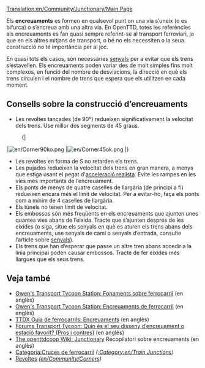 [[Translation:en/Community/Junctionary/Main Page]]
{{ca/Ampliar}}
{{ca/Menú d’Encreuaments}}{{ca/Taula de contingut}}

Els '''encreuaments''' es formen en qualsevol punt on una via s’uneix (o es bifurca) o s’encreua amb una altra via. En OpenTTD, totes les referències als encreuaments es fan quasi sempre referint-se al transport ferroviari, ja que en els altres mitjans de transport, o bé no els necessiten o la seua construcció no té importància per al joc.

En quasi tots els casos, són necessàries [[ca/Manual/Senyals|senyals]] per a evitar que els trens s’estavellen. Els encreuaments poden variar des de molt simples fins molt complexos, en funció del nombre de desviacions, la direcció en què els trens circulen i el nombre de trens que espera que els utilitzen en cada moment.

==Consells sobre la construcció d’encreuaments==
* Les revoltes tancades (de 90&deg;) redueixen significativament la velocitat dels trens. Use millor dos segments de 45 graus.
:{|
|[[File:en/Corner90ko.png]]
|[[File:en/Corner45ok.png]]
|}
* Les revoltes en forma de S no retarden els trens.
* Les pujades redueixen la velocitat dels trens en gran manera, a menys que estiga usant el pegat d'[[ca/Acceleració realista|acceleració realista]]. Evite les rampes en les vies més importants de l’encreuament.
* Els ponts de menys de quatre caselles de llargària (de principi a fi) redueixen encara més el límit de velocitat. Per a evitar-ho, faça els ponts com a mínim de 4 caselles de llargària.
* Els túnels no tenen límit de velocitat.
* Els embossos són més freqüents en els encreuaments que ajunten unes quantes vies abans de l’eixida. Tracte que s’ajunten després de les eixides (o siga, situe els senyals en què es aturen els trens abans dels encreuaments, use senyals de camí o senyals d’entrada, consulte l’article sobre [[ca/Manual/Senyals|senyals]]).
* Els trens que han d’esperar que passe un altre tren abans accedir a la línia principal poden causar embossos. Tracte de fer eixides més llargues que els seus trens.

==Veja també==
* [http://www.transporttycoon.net/rail Owen's Transport Tycoon Station: Fonaments sobre ferrocarril] (en anglès)
* [http://www.transporttycoon.net/junctions Owen's Transport Tycoon Station: Encreuaments de ferrocarril] (en anglès)
* [http://uwe.s2000.ws/ttdx/network/junctions.php?lang=en TTDX Guia de ferrocarrils: Encreuaments] (en anglès)
* [http://www.tt-forums.net/viewtopic.php?p=251709#251709 Fòrums Transport Tycoon: Quin és el seu disseny d’encreuament o estació favorit? (Pros i contres)] (en anglès)
* [http://wiki.openttdcoop.org/Junctionary The openttdcoop Wiki: Junctionary] Recopilatori sobre encreuaments (en anglès)
* [[:Category:ca/Encreuaments de ferrocarril|Categoria:Cruces de ferrocarril]] ''([[:Category:en/Train Junctions]])''
* [[ca/Revoltes|Revoltes]] ''([[en/Community/Corners]])''